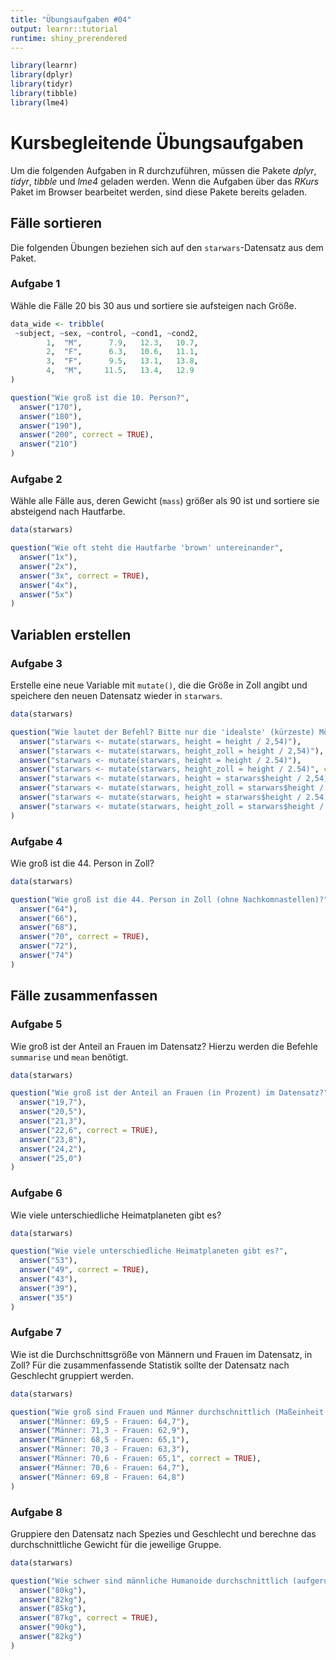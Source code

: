 ```yaml
---
title: "Übungsaufgaben #04"
output: learnr::tutorial
runtime: shiny_prerendered
---
```


```r
library(learnr)
library(dplyr)
library(tidyr)
library(tibble)
library(lme4)
```

# Kursbegleitende Übungsaufgaben

Um die folgenden Aufgaben in R durchzuführen, müssen die Pakete _dplyr_, _tidyr_, _tibble_ und _lme4_ geladen werden. Wenn die Aufgaben über das _RKurs_ Paket im Browser bearbeitet werden, sind diese Pakete bereits geladen.

## Fälle sortieren

Die folgenden Übungen beziehen sich auf den `starwars`-Datensatz aus dem Paket.

### Aufgabe 1

Wähle die Fälle 20 bis 30 aus und sortiere sie aufsteigen nach Größe.

```r


data_wide <- tribble(
 ~subject, ~sex, ~control, ~cond1, ~cond2,
        1,  "M",      7.9,   12.3,   10.7,
        2,  "F",      6.3,   10.6,   11.1,
        3,  "F",      9.5,   13.1,   13.8,
        4,  "M",     11.5,   13.4,   12.9
)

```

```r
question("Wie groß ist die 10. Person?",
  answer("170"),
  answer("180"),
  answer("190"),
  answer("200", correct = TRUE),
  answer("210")
)
```

### Aufgabe 2

Wähle alle Fälle aus, deren Gewicht (`mass`) größer als 90 ist und sortiere sie absteigend nach Hautfarbe.

```r
data(starwars)

```

```r
question("Wie oft steht die Hautfarbe 'brown' untereinander",
  answer("1x"),
  answer("2x"),
  answer("3x", correct = TRUE),
  answer("4x"),
  answer("5x")
)
```

## Variablen erstellen

### Aufgabe 3

Erstelle eine neue Variable mit `mutate()`, die die Größe in Zoll angibt und speichere den neuen Datensatz wieder in `starwars`.

```r
data(starwars)

```

```r
question("Wie lautet der Befehl? Bitte nur die 'idealste' (kürzeste) Möglichkeit ankreuzen.",
  answer("starwars <- mutate(starwars, height = height / 2,54)"),
  answer("starwars <- mutate(starwars, height_zoll = height / 2,54)"),
  answer("starwars <- mutate(starwars, height = height / 2.54)"),
  answer("starwars <- mutate(starwars, height_zoll = height / 2.54)", correct = TRUE),
  answer("starwars <- mutate(starwars, height = starwars$height / 2,54)"),
  answer("starwars <- mutate(starwars, height_zoll = starwars$height / 2,54)"),
  answer("starwars <- mutate(starwars, height = starwars$height / 2.54)"),
  answer("starwars <- mutate(starwars, height_zoll = starwars$height / 2.54)")
)
```

### Aufgabe 4

Wie groß ist die 44. Person in Zoll?

```r
data(starwars)

```

```r
question("Wie groß ist die 44. Person in Zoll (ohne Nachkomnastellen)?",
  answer("64"),
  answer("66"),
  answer("68"),
  answer("70", correct = TRUE),
  answer("72"),
  answer("74")
)
```

## Fälle zusammenfassen

### Aufgabe 5

Wie groß ist der Anteil an Frauen im Datensatz? Hierzu werden die Befehle `summarise` und `mean` benötigt.

```r
data(starwars)

```

```r
question("Wie groß ist der Anteil an Frauen (in Prozent) im Datensatz?",
  answer("19,7"),
  answer("20,5"),
  answer("21,3"),
  answer("22,6", correct = TRUE),
  answer("23,8"),
  answer("24,2"),
  answer("25,0")
)
```

### Aufgabe 6

Wie viele unterschiedliche Heimatplaneten gibt es?

```r
data(starwars)

```

```r
question("Wie viele unterschiedliche Heimatplaneten gibt es?",
  answer("53"),
  answer("49", correct = TRUE),
  answer("43"),
  answer("39"),
  answer("35")
)
```

### Aufgabe 7

Wie ist die Durchschnittsgröße von Männern und Frauen im Datensatz, in Zoll? Für die zusammenfassende Statistik sollte der Datensatz nach Geschlecht gruppiert werden.


```r
data(starwars)

```

```r
question("Wie groß sind Frauen und Männer durchschnittlich (Maßeinheit Zoll, gerundet)?",
  answer("Männer: 69,5 - Frauen: 64,7"),
  answer("Männer: 71,3 - Frauen: 62,9"),
  answer("Männer: 68,5 - Frauen: 65,1"),
  answer("Männer: 70,3 - Frauen: 63,3"),
  answer("Männer: 70,6 - Frauen: 65,1", correct = TRUE),
  answer("Männer: 70,6 - Frauen: 64,7"),
  answer("Männer: 69,8 - Frauen: 64,8")
)
```

### Aufgabe 8

Gruppiere den Datensatz nach Spezies und Geschlecht und berechne das durchschnittliche Gewicht für die jeweilige Gruppe.

```r
data(starwars)

```

```r
question("Wie schwer sind männliche Humanoide durchschnittlich (aufgerundet)?",
  answer("80kg"),
  answer("82kg"),
  answer("85kg"),
  answer("87kg", correct = TRUE),
  answer("90kg"),
  answer("82kg")
)
```
